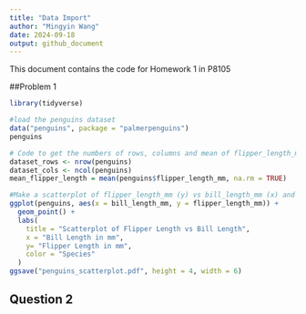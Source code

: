 ```yaml
---
title: "Data Import"
author: "Mingyin Wang"
date: 2024-09-18
output: github_document
---
```


This document contains the code for Homework 1 in P8105

##Problem 1

```r
library(tidyverse)
```


```r
#load the penguins dataset
data("penguins", package = "palmerpenguins")
penguins
```


```r
# Code to get the numbers of rows, columns and mean of flipper_length_mm column
dataset_rows <- nrow(penguins)
dataset_cols <- ncol(penguins)
mean_flipper_length = mean(penguins$flipper_length_mm, na.rm = TRUE)
```



```r
#Make a scatterplot of flipper_length_mm (y) vs bill_length_mm (x) and save it
ggplot(penguins, aes(x = bill_length_mm, y = flipper_length_mm)) + 
  geom_point() +
  labs(
    title = "Scatterplot of Flipper Length vs Bill Length",
    x = "Bill Length in mm",
    y= "Flipper Length in mm", 
    color = "Species"
  )
ggsave("penguins_scatterplot.pdf", height = 4, width = 6)
```

## Question 2
```r

```






